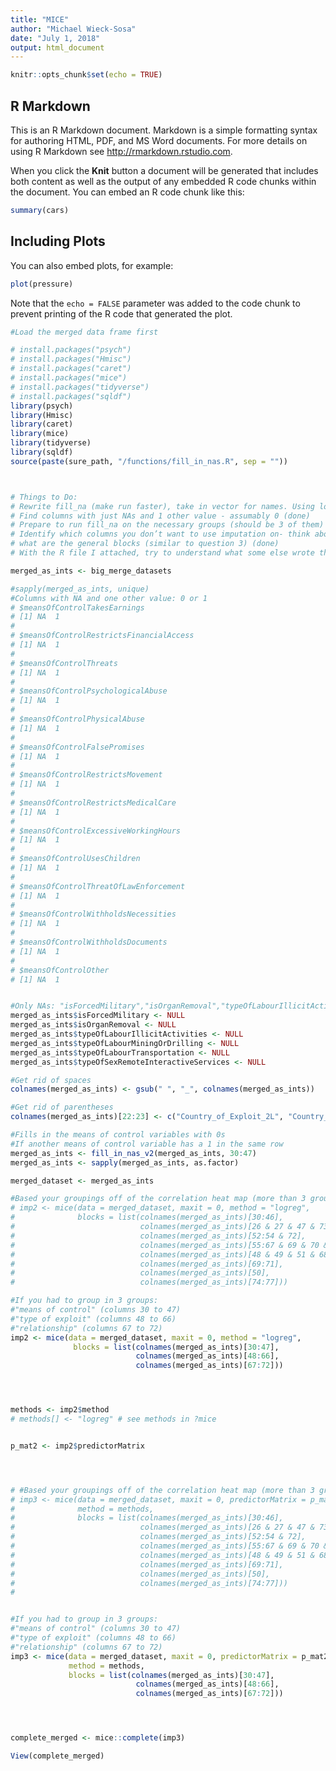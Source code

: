 ```yaml
---
title: "MICE"
author: "Michael Wieck-Sosa"
date: "July 1, 2018"
output: html_document
---
```


```r
knitr::opts_chunk$set(echo = TRUE)
```

## R Markdown

This is an R Markdown document. Markdown is a simple formatting syntax for authoring HTML, PDF, and MS Word documents. For more details on using R Markdown see <http://rmarkdown.rstudio.com>.

When you click the **Knit** button a document will be generated that includes both content as well as the output of any embedded R code chunks within the document. You can embed an R code chunk like this:

```r
summary(cars)
```

## Including Plots

You can also embed plots, for example:

```r
plot(pressure)
```

Note that the `echo = FALSE` parameter was added to the code chunk to prevent printing of the R code that generated the plot.



```r
#Load the merged data frame first 

# install.packages("psych")
# install.packages("Hmisc")
# install.packages("caret")
# install.packages("mice")
# install.packages("tidyverse")
# install.packages("sqldf")
library(psych)
library(Hmisc)
library(caret)
library(mice)
library(tidyverse)
library(sqldf)
source(paste(sure_path, "/functions/fill_in_nas.R", sep = ""))



# Things to Do:
# Rewrite fill_na (make run faster), take in vector for names. Using logical vectors to subset into data frame, Note, you can do df[is.na(df]] to look at all NAs. Also probably easier to load in select columns as a vector not a list (done)
# Find columns with just NAs and 1 other value - assumably 0 (done)
# Prepare to run fill_na on the necessary groups (should be 3 of them) - try using regular expressions (grep, etc) (done)
# Identify which columns you don’t want to use imputation on- think about each variable - they should fall under 2 options (or these are the 2 I’ve thought of (done)
# what are the general blocks (similar to question 3) (done)
# With the R file I attached, try to understand what some else wrote the function to do (I give some initial guidance in the code comments above the function (these were not provided by the person who wrote it)

merged_as_ints <- big_merge_datasets 

#sapply(merged_as_ints, unique)
#Columns with NA and one other value: 0 or 1
# $meansOfControlTakesEarnings
# [1] NA  1
# 
# $meansOfControlRestrictsFinancialAccess
# [1] NA  1
# 
# $meansOfControlThreats
# [1] NA  1
# 
# $meansOfControlPsychologicalAbuse
# [1] NA  1
# 
# $meansOfControlPhysicalAbuse
# [1] NA  1
# 
# $meansOfControlFalsePromises
# [1] NA  1
# 
# $meansOfControlRestrictsMovement
# [1] NA  1
# 
# $meansOfControlRestrictsMedicalCare
# [1] NA  1
# 
# $meansOfControlExcessiveWorkingHours
# [1] NA  1
# 
# $meansOfControlUsesChildren
# [1] NA  1
# 
# $meansOfControlThreatOfLawEnforcement
# [1] NA  1
# 
# $meansOfControlWithholdsNecessities
# [1] NA  1
# 
# $meansOfControlWithholdsDocuments
# [1] NA  1
# 
# $meansOfControlOther
# [1] NA  1


#Only NAs: "isForcedMilitary","isOrganRemoval","typeOfLabourIllicitActivities","typeOfLabourMiningOrDrilling","typeOfLabourTransportation","typeOfSexRemoteInteractiveServices"
merged_as_ints$isForcedMilitary <- NULL
merged_as_ints$isOrganRemoval <- NULL
merged_as_ints$typeOfLabourIllicitActivities <- NULL
merged_as_ints$typeOfLabourMiningOrDrilling <- NULL
merged_as_ints$typeOfLabourTransportation <- NULL
merged_as_ints$typeOfSexRemoteInteractiveServices <- NULL

#Get rid of spaces
colnames(merged_as_ints) <- gsub(" ", "_", colnames(merged_as_ints))

#Get rid of parentheses
colnames(merged_as_ints)[22:23] <- c("Country_of_Exploit_2L", "Country_of_Citizenship_2L")

#Fills in the means of control variables with 0s 
#If another means of control variable has a 1 in the same row
merged_as_ints <- fill_in_nas_v2(merged_as_ints, 30:47)
merged_as_ints <- sapply(merged_as_ints, as.factor)

merged_dataset <- merged_as_ints

#Based your groupings off of the correlation heat map (more than 3 groups):
# imp2 <- mice(data = merged_dataset, maxit = 0, method = "logreg",
#              blocks = list(colnames(merged_as_ints)[30:46], 
#                            colnames(merged_as_ints)[26 & 27 & 47 & 73], 
#                            colnames(merged_as_ints)[52:54 & 72],
#                            colnames(merged_as_ints)[55:67 & 69 & 70 & 71],
#                            colnames(merged_as_ints)[48 & 49 & 51 & 68 & 29 & 28],  
#                            colnames(merged_as_ints)[69:71], 
#                            colnames(merged_as_ints)[50], 
#                            colnames(merged_as_ints)[74:77]))

#If you had to group in 3 groups: 
#"means of control" (columns 30 to 47)
#"type of exploit" (columns 48 to 66)
#"relationship" (columns 67 to 72)
imp2 <- mice(data = merged_dataset, maxit = 0, method = "logreg",
              blocks = list(colnames(merged_as_ints)[30:47], 
                            colnames(merged_as_ints)[48:66], 
                            colnames(merged_as_ints)[67:72]))




methods <- imp2$method
# methods[] <- "logreg" # see methods in ?mice 


p_mat2 <- imp2$predictorMatrix       




# #Based your groupings off of the correlation heat map (more than 3 groups):
# imp3 <- mice(data = merged_dataset, maxit = 0, predictorMatrix = p_mat2,
#              method = methods,
#              blocks = list(colnames(merged_as_ints)[30:46], 
#                            colnames(merged_as_ints)[26 & 27 & 47 & 73], 
#                            colnames(merged_as_ints)[52:54 & 72],
#                            colnames(merged_as_ints)[55:67 & 69 & 70 & 71],
#                            colnames(merged_as_ints)[48 & 49 & 51 & 68 & 29 & 28],  
#                            colnames(merged_as_ints)[69:71], 
#                            colnames(merged_as_ints)[50], 
#                            colnames(merged_as_ints)[74:77]))
# 


#If you had to group in 3 groups: 
#"means of control" (columns 30 to 47)
#"type of exploit" (columns 48 to 66)
#"relationship" (columns 67 to 72)
imp3 <- mice(data = merged_dataset, maxit = 0, predictorMatrix = p_mat2,
             method = methods,
             blocks = list(colnames(merged_as_ints)[30:47], 
                            colnames(merged_as_ints)[48:66], 
                            colnames(merged_as_ints)[67:72]))




complete_merged <- mice::complete(imp3) 

View(complete_merged)


```

